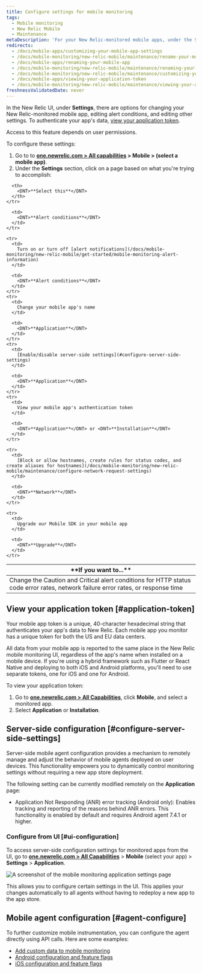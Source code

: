 ```yaml
---
title: Configure settings for mobile monitoring
tags:
  - Mobile monitoring
  - New Relic Mobile
  - Maintenance
metaDescription: 'For your New Relic-monitored mobile apps, under the Settings tab there are options for editing various settings.'
redirects:
  - /docs/mobile-apps/customizing-your-mobile-app-settings
  - /docs/mobile-monitoring/new-relic-mobile/maintenance/rename-your-mobile-app
  - /docs/mobile-apps/renaming-your-mobile-app
  - /docs/mobile-monitoring/new-relic-mobile/maintenance/renaming-your-mobile-app
  - /docs/mobile-monitoring/new-relic-mobile/maintenance/customizing-you-mobile-app-settings
  - /docs/mobile-apps/viewing-your-application-token
  - /docs/mobile-monitoring/new-relic-mobile/maintenance/viewing-your-application-token
freshnessValidatedDate: never
---
```



In the New Relic <InlinePopover type="mobile" /> UI, under <DNT>**Settings**</DNT>, there are options for changing your New Relic-monitored mobile app, editing alert conditions, and editing other settings. To authenticate your app's data, [view your application token](/docs/mobile-monitoring/new-relic-mobile/maintenance/configure-settings-for-mobile-monitoring/#application-token).

<Callout variant="important">
  Access to this feature depends on user permissions.
</Callout>

To configure these settings:

1. Go to to <DNT>**[one.newrelic.com > All capabilities](https://one.newrelic.com/all-capabilities) > Mobile > (select a mobile app)**</DNT>. 
2. Under the **Settings** section, click on a page based on what you're trying to accomplish:

<table>
  <thead>
    <tr>
      <th width={350}>
        <DNT>**If you want to...**</DNT>
      </th>

      <th>
        <DNT>**Select this**</DNT>
      </th>
    </tr>
  </thead>

  <tbody>
    <tr>
      <td>
        Change the Caution and Critical alert conditions for HTTP status code error rates, network failure error rates, or response time
      </td>

      <td>
        <DNT>**Alert conditions**</DNT>
      </td>
    </tr>

    <tr>
      <td>
        Turn on or turn off [alert notifications](/docs/mobile-monitoring/new-relic-mobile/get-started/mobile-monitoring-alert-information)
      </td>

      <td>
        <DNT>**Alert conditions**</DNT>
      </td>
    </tr>
    <tr>
      <td>
        Change your mobile app's name
      </td>

      <td>
        <DNT>**Application**</DNT>
      </td>
    </tr>
    <tr>
      <td>
        [Enable/disable server-side settings](#configure-server-side-settings)
      </td>

      <td>
        <DNT>**Application**</DNT>
      </td>
    </tr>
    <tr>
      <td>
        View your mobile app's authentication token
      </td>

      <td>
        <DNT>**Application**</DNT> or <DNT>**Installation**</DNT>
      </td>
    </tr>

    <tr>
      <td>
        [Block or allow hostnames, create rules for status codes, and create aliases for hostnames](/docs/mobile-monitoring/new-relic-mobile/maintenance/configure-network-request-settings)
      </td>

      <td>
        <DNT>**Network**</DNT>
      </td>
    </tr>

    <tr>
      <td>
        Upgrade our Mobile SDK in your mobile app
      </td>

      <td>
        <DNT>**Upgrade**</DNT>
      </td>
    </tr>

  </tbody>
</table>

## View your application token [#application-token]

Your mobile app token is a unique, 40-character hexadecimal string that authenticates your app's data to New Relic. Each mobile app you monitor has a unique token for both the US and EU data centers.

All data from your mobile app is reported to the same place in the New Relic mobile monitoring UI, regardless of the app's name when installed on a mobile device. If you're using a hybrid framework such as Flutter or React Native and deploying to both iOS and Android platforms, you'll need to use separate tokens, one for iOS and one for Android.

To view your application token:

1. Go to <DNT>**[one.newrelic.com > All Capabilities](https://one.newrelic.com/all-capabilities)**</DNT>, click <DNT>**Mobile**</DNT>, and select a monitored app.
2. Select <DNT>**Application**</DNT> or <DNT>**Installation**</DNT>.

## Server-side configuration [#configure-server-side-settings]

Server-side mobile agent configuration provides a mechanism to remotely manage and adjust the behavior of mobile agents deployed on user devices. This functionality empowers you to dynamically control monitoring settings without requiring a new app store deployment.

The following setting can be currently modified remotely on the **Application** page:
 * Application Not Responding (ANR) error tracking (Android only): Enables tracking and reporting of the reasons behind ANR errors. This functionality is enabled by default and requires Android agent 7.4.1 or higher.

### Configure from UI [#ui-configuration] 

To access server-side configuration settings for monitored apps from the UI, go to <DNT>**[one.newrelic.com > All Capabilities](https://one.newrelic.com/all-capabilities)**</DNT> > <DNT>**Mobile**</DNT> (select your app) > <DNT>**Settings**</DNT> > <DNT>**Application**</DNT>.

<img
    title="Mobile monitoring application settings"
    alt="A screenshot of the mobile monitoring application settings page"
    src={mobileMobileAppSettings}
/>

This allows you to configure certain settings in the UI. This applies your changes automatically to all agents without having to redeploy a new app to the app store. 


## Mobile agent configuration [#agent-configure]

To further customize mobile instrumentation, you can configure the agent directly using API calls. Here are some examples:

* [Add custom data to mobile monitoring](/docs/mobile-monitoring/new-relic-mobile/maintenance/add-custom-data-new-relic-mobile)
* [Android configuration and feature flags](/docs/mobile-monitoring/new-relic-mobile-android/install-configure/android-agent-configuration-feature-flags)
* [iOS configuration and feature flags](/docs/mobile-monitoring/new-relic-mobile-ios/api-guides/ios-agent-configuration-feature-flags)

